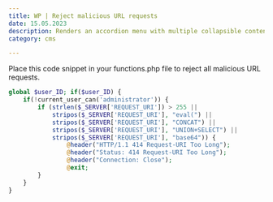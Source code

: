 ```yaml
---
title: WP | Reject malicious URL requests
date: 15.05.2023
description: Renders an accordion menu with multiple collapsible content elements.
category: cms

---
```


Place this code snippet in your functions.php file to reject all malicious URL requests.

```php
global $user_ID; if($user_ID) {
    if(!current_user_can('administrator')) {
        if (strlen($_SERVER['REQUEST_URI']) > 255 ||
            stripos($_SERVER['REQUEST_URI'], "eval(") ||
            stripos($_SERVER['REQUEST_URI'], "CONCAT") ||
            stripos($_SERVER['REQUEST_URI'], "UNION+SELECT") ||
            stripos($_SERVER['REQUEST_URI'], "base64")) {
                @header("HTTP/1.1 414 Request-URI Too Long");
                @header("Status: 414 Request-URI Too Long");
                @header("Connection: Close");
                @exit;
        }
    }
}
```
